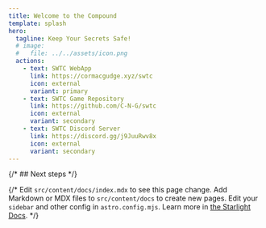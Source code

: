 ```yaml
---
title: Welcome to the Compound
template: splash
hero:
  tagline: Keep Your Secrets Safe!
  # image:
  #   file: ../../assets/icon.png
  actions:
    - text: SWTC WebApp
      link: https://cormacgudge.xyz/swtc
      icon: external
      variant: primary
    - text: SWTC Game Repository
      link: https://github.com/C-N-G/swtc
      icon: external
      variant: secondary
    - text: SWTC Discord Server
      link: https://discord.gg/j9JuuRwv8x
      icon: external
      variant: secondary
---
```



<LinkCard
  title="Standard Procedure"
  description="Start diving into the game by checking out the first Scenario!"
  href="/swtcpedia/standard-procedure"
/>
<LinkCard
  title="Glossary"
  description="Or take a deep dive into the game mechanics by looking at the Glossary section!"
  href="/swtcpedia/agent"
/>

{/* ## Next steps */}

{/* <CardGrid>
	<Card title="Update content" icon="pencil">
		Edit `src/content/docs/index.mdx` to see this page change.
	</Card>
	<Card title="Add new content" icon="add-document">
		Add Markdown or MDX files to `src/content/docs` to create new pages.
	</Card>
	<Card title="Configure your site" icon="setting">
		Edit your `sidebar` and other config in `astro.config.mjs`.
	</Card>
	<Card title="Read the docs" icon="open-book">
		Learn more in [the Starlight Docs](https://starlight.astro.build/).
	</Card>
</CardGrid> */}
